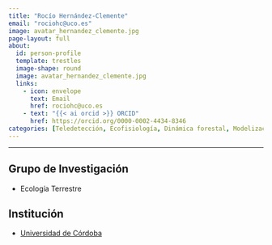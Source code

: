 ```yaml
---
title: "Rocío Hernández-Clemente"
email: "rociohc@uco.es"  
image: avatar_hernandez_clemente.jpg
page-layout: full
about: 
  id: person-profile
  template: trestles
  image-shape: round
  image: avatar_hernandez_clemente.jpg
  links:
    - icon: envelope
      text: Email
      href: rociohc@uco.es
    - text: "{{< ai orcid >}} ORCID"
      href: https://orcid.org/0000-0002-4434-8346
categories: [Teledetección, Ecofisiología, Dinámica forestal, Modelización]
---
```

 
<hr>

:::{#person-profile}

## Grupo de Investigación
- Ecología Terrestre

## Institución
- [Universidad de Córdoba](https://www.uco.es/)

:::
